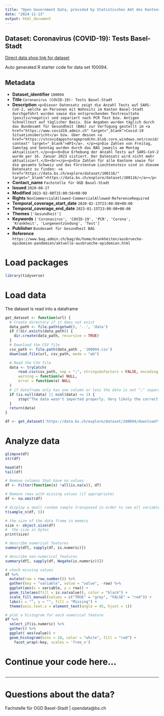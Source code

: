 ```yaml
---
title: "Open Government Data, provided by Statistisches Amt des Kantons Basel-Stadt - Fachstelle OGD"
date: "2024-11-13"
output: html_document
---
```


## Dataset: Coronavirus (COVID-19): Tests Basel-Stadt

[Direct data shop link for dataset](https://data.bs.ch/explore/dataset/100094)

Auto generated R starter code for data set 100094.

## Metadata

- **Dataset_identifier** `100094`
- **Title** `Coronavirus (COVID-19): Tests Basel-Stadt`
- **Description** `<p>Dieser Datensatz zeigt die Anzahl Tests auf SARS-CoV-2, welche an Personen mit Wohnsitz im Kanton Basel-Stadt durchgeführt wurden sowie die entsprechenden Testresultate (positiv/negativ) und separiert nach PCR Test bzw. Antigen Schnelltest auf täglicher Basis. Die Angaben wurden täglich durch das Bundesamt für Gesundheit (BAG) zur Verfügung gestellt im <a href="https://www.covid19.admin.ch" target="_blank">Covid-19 Situationsbericht</a> bzw. über dessen <a href="https://stcovidappstorageprodchn.blob.core.windows.net/covid/context" target="_blank">API</a>. </p><p>Die Zahlen von Freitag, Samstag und Sonntag wurden durch das BAG jeweils am Montag aktualisiert.</p><p><b>Die Erhebung der Anzahl Tests auf SARS-CoV-2 wurde per 16. Januar 2023 sistiert. Der Datensatz wird nicht mehr aktualisiert.</b><br></p><p>Die Zahlen für alle Kantone sowie für die gesamte Schweiz und das Fürstentum Liechtenstein sind in diesem Datensatz zu finden: <a href="https://data.bs.ch/explore/dataset/100116/" target="_blank">https://data.bs.ch/explore/dataset/100116/</a></p>`
- **Contact_name** `Fachstelle für OGD Basel-Stadt`
- **Issued** `2020-08-27`
- **Modified** `2023-02-08T15:00:56+00:00`
- **Rights** `NonCommercialAllowed-CommercialAllowed-ReferenceRequired`
- **Temporal_coverage_start_date** `2020-02-23T23:00:00+00:00`
- **Temporal_coverage_end_date** `2023-01-15T23:00:00+00:00`
- **Themes** `['Gesundheit']`
- **Keywords** `['Coronavirus', 'COVID-19', 'PCR', 'Corona', 'Krankheit', 'Lungenentzündung', 'Test']`
- **Publisher** `Bundesamt für Gesundheit BAG`
- **Reference** `https://www.bag.admin.ch/bag/de/home/krankheiten/ausbrueche-epidemien-pandemien/aktuelle-ausbrueche-epidemien.html`


# Load packages

```r

library(tidyverse)
```

# Load data

The dataset is read into a dataframe

```r
get_dataset <- function(url) {
  # Create directory if it does not exist
  data_path <- file.path(getwd(), '..', 'data')
  if (!dir.exists(data_path)) {
    dir.create(data_path, recursive = TRUE)
  }
  # Download the CSV file
  csv_path <- file.path(data_path , '100094.csv')
  download.file(url, csv_path, mode = "wb")

  # Read the CSV file
  data <- tryCatch(
      read.csv(csv_path, sep = ";", stringsAsFactors = FALSE, encoding = "UTF-8"),
      warning = function(w) NULL,
      error = function(e) NULL
  )
  # if dataframe only has one column or less the data is not ";" separated
  if (is.null(data) || ncol(data) <= 1) {
      stop("The data wasn't imported properly. Very likely the correct separator couldn't be found.\nPlease check the dataset manually and adjust the code.")
  }
  return(data)
}
```

```r

df <- get_dataset('https://data.bs.ch/explore/dataset/100094/download?format=csv&timezone=Europe%2FZurich')

```

# Analyze data

```r

glimpse(df)
str(df)

head(df)
tail(df)

```

```r
# Remove columns that have no values
df <- Filter(function(x) !all(is.na(x)), df)

# Remove rows with missing values (if appropriate)
df <- na.omit(df)
```

```r
# display a small random sample transposed in order to see all variables
t(sample_n(df, 5))
```

```r
# the size of the data frame in memory
size <- object.size(df)
#  the size in bytes
print(size)
```

```r
# describe numerical features
summary(df[, sapply(df, is.numeric)])
```

```r
# describe non-numerical features
summary(df[, sapply(df, Negate(is.numeric))])
```

```r
# check missing values
df %>%
  mutate(row = row_number()) %>%
  gather(key = "variable", value = "value", -row) %>%
  ggplot(aes(x = variable, y = row)) +
  geom_tile(aes(fill = is.na(value)), color = "black") +
  scale_fill_manual(values = c("TRUE" = "grey", "FALSE" = "red")) +
  labs(x = "", y = "", fill = "Missing") +
  theme(axis.text.x = element_text(angle = 45, hjust = 1))
```

```r
# plot a histogram for each numerical feature
df %>%
  select_if(is.numeric) %>%
  gather() %>%
  ggplot( aes(value)) +
  geom_histogram(bins = 10, color = "white", fill = "red") +
    facet_wrap(~key, scales = 'free_x')
```

# Continue your code here...

```r

```
------------------------------------------------------------------------

# Questions about the data?

Fachstelle für OGD Basel-Stadt | opendata@bs.ch
